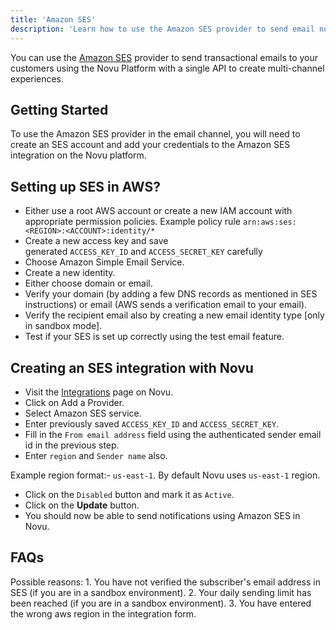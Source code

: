 ```yaml
---
title: 'Amazon SES'
description: 'Learn how to use the Amazon SES provider to send email notifications using Novu'
---
```


You can use the [Amazon SES](https://aws.amazon.com/ses/) provider to send transactional emails to your customers using the Novu Platform with a single API to create multi-channel experiences.

## Getting Started

To use the Amazon SES provider in the email channel, you will need to create an SES account and add your credentials to the Amazon SES integration on the Novu platform.

## Setting up SES in AWS?

- Either use a root AWS account or create a new IAM account with appropriate permission policies.
  <Tip>Example policy rule `arn:aws:ses:<REGION>:<ACCOUNT>:identity/*`</Tip>
- Create a new access key and save generated `ACCESS_KEY_ID` and `ACCESS_SECRET_KEY` carefully
- Choose Amazon Simple Email Service.
- Create a new identity.
- Either choose domain or email.
- Verify your domain (by adding a few DNS records as mentioned in SES instructions) or email (AWS sends a verification email to your email).
- Verify the recipient email also by creating a new email identity type [only in sandbox mode].
- Test if your SES is set up correctly using the test email feature.

## Creating an SES integration with Novu

- Visit the [Integrations](https://web.novu.co/integrations?utm_campaign=docs-integrations-ses) page on Novu.
- Click on Add a Provider.
- Select Amazon SES service.
- Enter previously saved `ACCESS_KEY_ID` and `ACCESS_SECRET_KEY`.
- Fill in the `From email address` field using the authenticated sender email id in the previous step.
- Enter `region` and `Sender name` also.

<Tip>Example region format:- `us-east-1`. By default Novu uses `us-east-1` region.</Tip>

- Click on the `Disabled` button and mark it as `Active`.
- Click on the **Update** button.
- You should now be able to send notifications using Amazon SES in Novu.

## FAQs

<AccordionGroup>
  <Accordion title="Trigger from novu is successful but the subscriber is not receiving email.">
    Possible reasons:
    1. You have not verified the subscriber's email address in SES (if you are in a sandbox environment).
    2. Your daily sending limit has been reached (if you are in a sandbox environment).
    3. You have entered the wrong aws region in the integration form.
  </Accordion>
</AccordionGroup>


